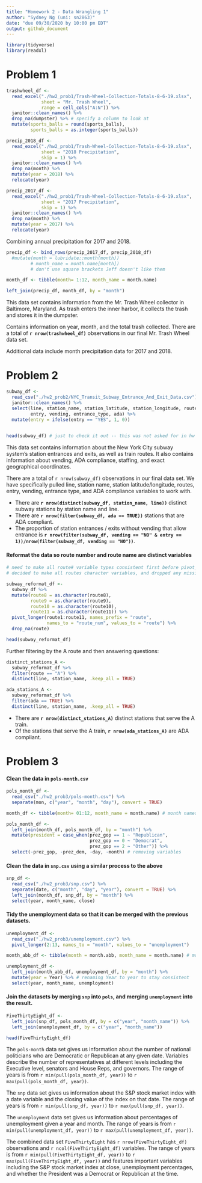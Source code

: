 ```yaml
---
title: "Homework 2 - Data Wrangling 1"
author: "Sydney Ng (uni: sn2863)"
date: "due 09/30/2020 by 10:00 pm EDT"
output: github_document
---
```


```r
library(tidyverse)
library(readxl)
```

# Problem 1
```r
trashwheel_df <-
  read_excel("./hw2_prob1/Trash-Wheel-Collection-Totals-8-6-19.xlsx",
             sheet = "Mr. Trash Wheel", 
             range = cell_cols("A:N")) %>%
  janitor::clean_names() %>%
  drop_na(dumpster) %>% # specify a column to look at
  mutate(sports_balls = round(sports_balls),
         sports_balls = as.integer(sports_balls))
```

```r
precip_2018_df <-
  read_excel("./hw2_prob1/Trash-Wheel-Collection-Totals-8-6-19.xlsx",
             sheet = "2018 Precipitation",
             skip = 1) %>%
  janitor::clean_names() %>%
  drop_na(month) %>%
  mutate(year = 2018) %>%
  relocate(year)

precip_2017_df <-
  read_excel("./hw2_prob1/Trash-Wheel-Collection-Totals-8-6-19.xlsx",
             sheet = "2017 Precipitation",
             skip = 1) %>%
  janitor::clean_names() %>%
  drop_na(month) %>%
  mutate(year = 2017) %>%
  relocate(year)
```

Combining annual precipitation for 2017 and 2018.

```r
precip_df <- bind_rows(precip_2017_df, precip_2018_df)
  #mutate(month = lubridate::month(month))
         # month_name = month.name[month]) 
         # don't use square brackets Jeff doesn't like them

month_df <- tibble(month= 1:12, month_name = month.name)

left_join(precip_df, month_df, by = "month")
```

This data set contains information from the Mr. Trash Wheel collector in Baltimore, Maryland. As trash enters the inner harbor, it collects the trash and stores it in the dumpster.

Contains information on year, month, and the total trash collected. There are a total of **`r nrow(trashwheel_df)`** observations in our final Mr. Trash Wheel data set.

Additional data include month precipitation data for 2017 and 2018.

# Problem 2
```r
subway_df <-
  read_csv("./hw2_prob2/NYC_Transit_Subway_Entrance_And_Exit_Data.csv") %>%
  janitor::clean_names() %>%
  select(line, station_name, station_latitude, station_longitude, route1:route11,
         entry, vending, entrance_type, ada) %>%
  mutate(entry = ifelse(entry == "YES", 1, 0))
  

head(subway_df) # just to check it out -- this was not asked for in hw
```

This data set contains information about the New York City subway system's station entrances and exits, as well as train routes. It also contains information about vending, ADA compliance, staffing, and exact geographical coordinates.

There are a total of `r nrow(subway_df)` observations in our final data set. We have specifically pulled line, station name, station latitude/longitude, routes, entry, vending, entrance type, and ADA compliance variables to work with.

* There are **`r nrow(distinct(subway_df, station_name, line))`** distinct subway stations by station name and line.
* There are **`r nrow(filter(subway_df, ada == TRUE))`** stations that are ADA compliant.
* The proportion of station entrances / exits without vending that allow entrance is **`r nrow(filter(subway_df, vending == "NO" & entry == 1))/nrow(filter(subway_df, vending == "NO"))`**.

#### Reformat the data so route number and route name are distinct variables

```r
# need to make all route# variable types consistent first before pivot_longer()
# decided to make all routes character variables, and dropped any missing routes

subway_reformat_df <- 
  subway_df %>%
  mutate(route8 = as.character(route8),
         route9 = as.character(route9),
         route10 = as.character(route10),
         route11 = as.character(route11)) %>%
  pivot_longer(route1:route11, names_prefix = "route",
               names_to = "route_num", values_to = "route") %>%
  drop_na(route)

head(subway_reformat_df)
```

Further filtering by the A route and then answering questions:

```r
distinct_stations_A <-
  subway_reformat_df %>%
  filter(route == "A") %>%
  distinct(line, station_name, .keep_all = TRUE)

ada_stations_A <-
  subway_reformat_df %>%
  filter(ada == TRUE) %>%
  distinct(line, station_name, .keep_all = TRUE)
```

* There are **`r nrow(distinct_stations_A)`** distinct stations that serve the A train.
* Of the stations that serve the A train, **`r nrow(ada_stations_A)`** are ADA compliant.

# Problem 3
#### Clean the data in `pols-month.csv`
```r
pols_month_df <- 
  read_csv("./hw2_prob3/pols-month.csv") %>%
  separate(mon, c("year", "month", "day"), convert = TRUE)

month_df <- tibble(month= 01:12, month_name = month.name) # month names

pols_month_df <- 
  left_join(month_df, pols_month_df, by = "month") %>%
  mutate(president = case_when(prez_gop == 1 ~ "Republican",
                               prez_gop == 0 ~ "Democrat",
                               prez_gop == 2 ~ "Other")) %>%
  select(-prez_gop, -prez_dem, -day, -month) # removing variables
```

#### Clean the data in `snp.csv` using a similar process to the above
```r
snp_df <- 
  read_csv("./hw2_prob3/snp.csv") %>%
  separate(date, c("month", "day", "year"), convert = TRUE) %>%
  left_join(month_df, snp_df, by = "month") %>%
  select(year, month_name, close)
```

#### Tidy the unemployment data so that it can be merged with the previous datasets.
```r
unemployment_df <- 
  read_csv("./hw2_prob3/unemployment.csv") %>%
  pivot_longer(2:13, names_to = "month", values_to = "unemployment")

month_abb_df <- tibble(month = month.abb, month_name = month.name) # month names

unemployment_df <- 
  left_join(month_abb_df, unemployment_df, by = "month") %>%
  mutate(year = Year) %>% # renaming Year to year to stay consistent
  select(year, month_name, unemployment)
```

#### Join the datasets by merging `snp` into `pols`, and merging `unemployment` into the result.
```r
FiveThirtyEight_df <- 
  left_join(snp_df, pols_month_df, by = c("year", "month_name")) %>%
  left_join(unemployment_df, by = c("year", "month_name"))

head(FiveThirtyEight_df)
```

The `pols-month` data set gives us information about the number of national politicians who are Democratic or Republican at any given date. Variables describe the number of representatives at different levels including the Executive level, senators and House Reps, and governors. The range of years is from `r min(pull(pols_month_df, year))` to `r max(pull(pols_month_df, year))`.

The `snp` data set gives us information about the S&P stock market index with a date variable and the closing value of the index on that date. The range of years is from `r min(pull(snp_df, year))` to `r max(pull(snp_df, year))`.

The `unemployment` data set gives us information about percentages of unemployment given a year and month. The range of years is from `r min(pull(unemployment_df, year))` to `r max(pull(unemployment_df, year))`.

The combined data set `FiveThirtyEight` has `r nrow(FiveThirtyEight_df)` observations and `r ncol(FiveThirtyEight_df)` variables. The range of years is from `r min(pull(FiveThirtyEight_df, year))` to `r max(pull(FiveThirtyEight_df, year))` and features important variables including the S&P stock market index at close, unemployment percentages, and whether the President was a Democrat or Republican at the time.

